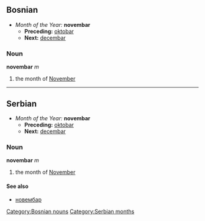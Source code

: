 ==Bosnian==
*''Month of the Year:'' '''novembar'''
**'''Preceding:''' [[oktobar]]
**'''Next:''' [[decembar]]
===Noun===
'''novembar''' ''m''
#the month of [[November]]
[[Category:Bosnian nouns]]
----
==Serbian==
*''Month of the Year:'' '''novembar'''
**'''Preceding:''' [[oktobar]]
**'''Next:''' [[decembar]]
===Noun===
'''novembar''' ''m''
#the month of [[November]]
====See also====
*[[новембар]]
[[Category:Serbian months]]